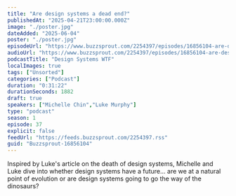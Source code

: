 ```yaml
---
title: "Are design systems a dead end?"
publishedAt: "2025-04-21T23:00:00.000Z"
image: "./poster.jpg"
dateAdded: "2025-06-04"
poster: "./poster.jpg"
episodeUrl: "https://www.buzzsprout.com/2254397/episodes/16856104-are-design-systems-a-dead-end.mp3"
audioUrl: "https://www.buzzsprout.com/2254397/episodes/16856104-are-design-systems-a-dead-end.mp3"
podcastTitle: "Design Systems WTF"
localImages: true
tags: ["Unsorted"]
categories: ["Podcast"]
duration: "0:31:22"
durationSeconds: 1882
draft: true
speakers: ["Michelle Chin","Luke Murphy"]
type: "podcast"
season: 1
episode: 37
explicit: false
feedUrl: "https://feeds.buzzsprout.com/2254397.rss"
guid: "Buzzsprout-16856104"
---
```

Inspired by Luke's article on the death of design systems, Michelle and Luke dive into whether design systems have a future... are we at a natural point of evolution or are design systems going to go the way of the dinosaurs?
